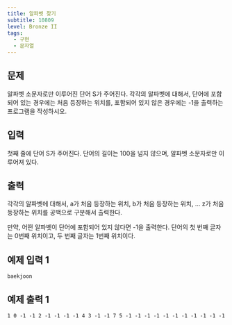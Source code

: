 ```yaml
---
title: 알파벳 찾기
subtitle: 10809
level: Bronze II
tags:
  - 구현
  - 문자열
---
```


## 문제

알파벳 소문자로만 이루어진 단어 S가 주어진다. 각각의 알파벳에 대해서, 단어에 포함되어 있는 경우에는 처음 등장하는 위치를, 포함되어 있지 않은 경우에는 -1을 출력하는 프로그램을 작성하시오.

## 입력

첫째 줄에 단어 S가 주어진다. 단어의 길이는 100을 넘지 않으며, 알파벳 소문자로만 이루어져 있다.

## 출력

각각의 알파벳에 대해서, a가 처음 등장하는 위치, b가 처음 등장하는 위치, ... z가 처음 등장하는 위치를 공백으로 구분해서 출력한다.

만약, 어떤 알파벳이 단어에 포함되어 있지 않다면 -1을 출력한다. 단어의 첫 번째 글자는 0번째 위치이고, 두 번째 글자는 1번째 위치이다.

## 예제 입력 1

```
baekjoon
```

## 예제 출력 1

```
1 0 -1 -1 2 -1 -1 -1 -1 4 3 -1 -1 7 5 -1 -1 -1 -1 -1 -1 -1 -1 -1 -1 -1
```
